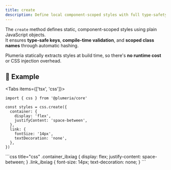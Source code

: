 ```yaml
---
title: create
description: Define local component-scoped styles with full type-safety and static generation.
---
```



The `create` method defines static, component-scoped styles using plain JavaScript objects.  
It ensures **type-safe keys**, **compile-time validation**, and **scoped class names** through automatic hashing.

Plumeria statically extracts styles at build time, so there's **no runtime cost** or CSS injection overhead.

## 🧪 Example

<Tabs items={['tsx', 'css']}>
  <Tab>

```tsx title="TypeScript"
import { css } from '@plumeria/core'

const styles = css.create({
  container: {
    display: 'flex',
    justifyContent: 'space-between',
  },
  link: {
    fontSize: '14px',
    textDecoration: 'none',
  },
})
```
</Tab>
<Tab>
```css title="css"
.container_ibxiag {
  display: flex;
  justify-content: space-between;
}
.link_ibxiag {
  font-size: 14px;
  text-decoration: none;
}
```
</Tab>
</Tabs>
